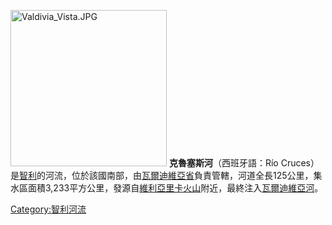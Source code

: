 {{Unreferenced|time=2013-03-25T13:32:53+00:00 }}
[[File:Valdivia_Vista.JPG|250px]]
'''克魯塞斯河'''（西班牙語：Río Cruces）是[[智利|智利]]的河流，位於該國南部，由[[瓦爾迪維亞省|瓦爾迪維亞省]]負責管轄，河道全長125公里，集水區面積3,233平方公里，發源自[[維利亞里卡火山|維利亞里卡火山]]附近，最終注入[[瓦爾迪維亞河|瓦爾迪維亞河]]。

{{coord|39|42|26|S|73|11|51|W|display=title}}

{{Chile-geo-stub}}
[[Category:智利河流|Category:智利河流]]